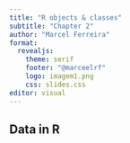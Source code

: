 ```yaml
---
title: "R objects & classes"
subtitle: "Chapter 2"
author: "Marcel Ferreira"
format: 
  revealjs:
    theme: serif
    footer: "@marceelrf"
    logo: imagem1.png
    css: slides.css
editor: visual
---
```


## Data in R
